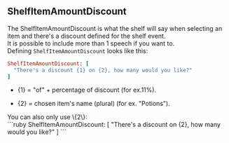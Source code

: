 ## ShelfItemAmountDiscount

The ShelfItemAmountDiscount is what the shelf will say when selecting an item and there's a discount defined for the shelf event.
<br/>
It is possible to include more than 1 speech if you want to.
<br/>
Defining `ShelfItemAmountDiscount` looks like this:
<br/>
```ruby
ShelfItemAmountDiscount: [
  "There's a discount {1} on {2}, how many would you like?"
]
```
- \{1\} = "of" + percentage of discount (for ex.11%).

- \{2\} = chosen item's name (plural) (for ex. "Potions").

<ImageWithCaption src="/images/documentation/poke-market/ShelfItemAmountDiscount 1.png" caption="ShelfItemAmountDiscount 1"/>
You can also only use \{2\}:
<br/>
```ruby
ShelfItemAmountDiscount: [
  "There's a discount on {2}, how many would you like?"
]
```
<ImageWithCaption src="/images/documentation/poke-market/ShelfItemAmountDiscount 2.png" caption="ShelfItemAmountDiscount 2"/>